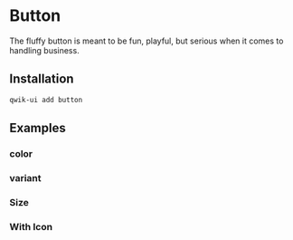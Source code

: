 # Button

The fluffy button is meant to be fun, playful, but serious when it comes to handling business.

## Installation

```sh
qwik-ui add button
```

## Examples

### color

<Showcase name="color" vertical />

### variant

<Showcase name="variant" vertical />

### Size

<Showcase name="size" vertical />

### With Icon

<Showcase name="with-icon" vertical />
